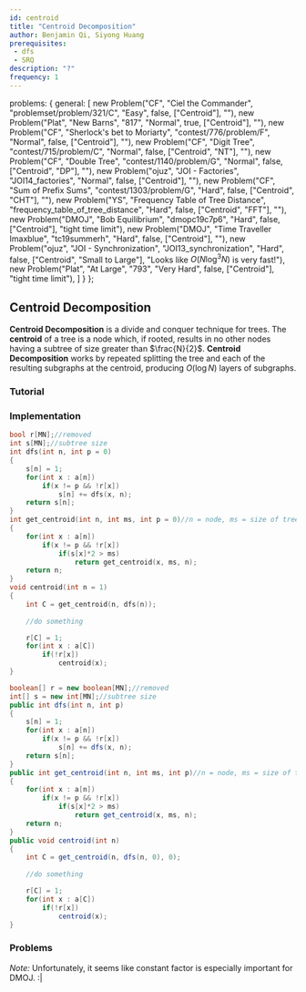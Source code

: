 ```yaml
---
id: centroid
title: "Centroid Decomposition"
author: Benjamin Qi, Siyong Huang
prerequisites: 
 - dfs
 - SRQ
description: "?"
frequency: 1
---
```


<!--

TODO:
 - Add more resources

-->


  problems: {
    general: [
      new Problem("CF", "Ciel the Commander", "problemset/problem/321/C", "Easy", false, ["Centroid"], ""),
			new Problem("Plat", "New Barns", "817", "Normal", true, ["Centroid"], ""),
			new Problem("CF", "Sherlock's bet to Moriarty", "contest/776/problem/F", "Normal", false, ["Centroid"], ""),
			new Problem("CF", "Digit Tree", "contest/715/problem/C", "Normal", false, ["Centroid", "NT"], ""),
			new Problem("CF", "Double Tree", "contest/1140/problem/G", "Normal", false, ["Centroid", "DP"], ""),
			new Problem("ojuz", "JOI - Factories", "JOI14_factories", "Normal", false, ["Centroid"], ""),
			new Problem("CF", "Sum of Prefix Sums", "contest/1303/problem/G", "Hard", false, ["Centroid", "CHT"], ""),
      new Problem("YS", "Frequency Table of Tree Distance", "frequency_table_of_tree_distance", "Hard", false, ["Centroid", "FFT"], ""),
      new Problem("DMOJ", "Bob Equilibrium", "dmopc19c7p6", "Hard", false, ["Centroid"], "tight time limit"),
      new Problem("DMOJ", "Time Traveller Imaxblue", "tc19summerh", "Hard", false, ["Centroid"], ""),
      new Problem("ojuz", "JOI - Synchronization", "JOI13_synchronization", "Hard", false, ["Centroid", "Small to Large"], "Looks like $O(N \log^3 N)$ is very fast!"),
      new Problem("Plat", "At Large", "793", "Very Hard", false, ["Centroid"], "tight time limit"),
    ]
  }
};

## Centroid Decomposition

**Centroid Decomposition** is a divide and conquer technique for trees.
The **centroid** of a tree is a node which, if rooted, results in no other nodes having a subtree of size greater than $\frac{N}{2}$.
**Centroid Decomposition** works by repeated splitting the tree and each of the resulting subgraphs at the centroid, producing $O(\log N)$ layers of subgraphs.

### Tutorial

<Resources>
  <Resource source="Carpanese" title="Illustrated Intro to Centroid Decomposition" url="https://medium.com/carpanese/an-illustrated-introduction-to-centroid-decomposition-8c1989d53308" starred></Resource>
  <Resource source="GFG" title="Centroid Decomposition of Tree" url="centroid-decomposition-of-tree"></Resource>
</Resources>

### Implementation

<LanguageSection>

<CPPSection>

<!-- pulled from https://codeforces.com/contest/1303/submission/76216413, which I think is my most recent centroid problem -->

```cpp
bool r[MN];//removed
int s[MN];//subtree size
int dfs(int n, int p = 0)
{
	s[n] = 1;
	for(int x : a[n])
		if(x != p && !r[x])
			s[n] += dfs(x, n);
	return s[n];
}
int get_centroid(int n, int ms, int p = 0)//n = node, ms = size of tree, p = parent
{
	for(int x : a[n])
		if(x != p && !r[x])
			if(s[x]*2 > ms)
				return get_centroid(x, ms, n);
	return n;
}
void centroid(int n = 1)
{
	int C = get_centroid(n, dfs(n));
 
	//do something

	r[C] = 1;
	for(int x : a[C])
		if(!r[x])
			centroid(x);
}
```

</CPPSection>

<JavaSection>

<!-- Modified from above. I can't guarauntee it compiles and functions as expected -->

```java
boolean[] r = new boolean[MN];//removed
int[] s = new int[MN];//subtree size
public int dfs(int n, int p)
{
	s[n] = 1;
	for(int x : a[n])
		if(x != p && !r[x])
			s[n] += dfs(x, n);
	return s[n];
}
public int get_centroid(int n, int ms, int p)//n = node, ms = size of tree, p = parent
{
	for(int x : a[n])
		if(x != p && !r[x])
			if(s[x]*2 > ms)
				return get_centroid(x, ms, n);
	return n;
}
public void centroid(int n)
{
	int C = get_centroid(n, dfs(n, 0), 0);
 
	//do something

	r[C] = 1;
	for(int x : a[C])
		if(!r[x])
			centroid(x);
}
```

</JavaSection>

</LanguageSection>

### Problems

<Problems problems={metadata.problems.general} />

*Note:* Unfortunately, it seems like constant factor is especially important for DMOJ. :|
